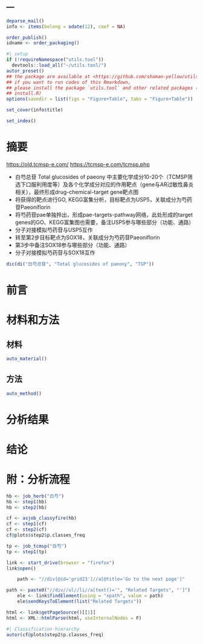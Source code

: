 ---
---

```r
deparse_mail()
info <- items(belong = odate(12), coef = NA)

order_publish()
idname <- order_packaging()
```

```r
#| setup
if (!requireNamespace("utils.tool"))
  devtools::load_all("~/utils.tool/")
autor_preset()
## the package are available at <https://github.com/shaman-yellow/utils.tool>
## if you want to run codes of this Rmarkdown,
## please install the package `utils.tool` and other related packages (run
## install.R)
options(savedir = list(figs = "Figure+Table", tabs = "Figure+Table"))
```

```r
set_cover(info$title)
```

```r
set_index()
```

# 摘要 {#abstract}

<https://old.tcmsp-e.com/>
<https://tcmsp-e.com/tcmsp.php>

- 白芍总苷 Total glucosides of paeony 中主要化学成分10-20个（TCMSP筛选下口服利用度等）及各个化学成分对应的作用靶点（gene与AR过敏性鼻炎相关），最终形成drug-chemical-target gene靶点图
- 将获得的靶点进行GO, KEGG富集分析，目标靶点为USP5，关联成分为芍药苷Paeoniflorin
- 将芍药苷pae单独拎出，形成pae-targets-pathway网络，此处形成的target genes的GO、KEGG富集图也需要，备注USP5参与哪些部分（功能、通路）
- 分子对接模拟芍药苷与USP5互作
- 转至第2步目标靶点为SOX18，关联成分为芍药苷Paeoniflorin
- 第3步中备注SOX18参与哪些部分（功能、通路）
- 分子对接模拟芍药苷与SOX18互作

```r
dic(di("白芍总苷", "Total glucosides of paeony", "TGP"))
```

# 前言 {#introduction}

# 材料和方法 {#methods}

## 材料

```r
auto_material()
```

## 方法

```r
auto_method()
```

# 分析结果 {#results}

# 结论 {#dis}

# 附：分析流程 {#workflow}

```r
hb <- job_herb("白芍")
hb <- step1(hb)
hb <- step2(hb)
```

```r
cf <- asjob_classyfire(hb)
cf <- step1(cf)
cf <- step2(cf)
cf@plots$step2$p.classes_freq
```

```r
tp <- job_tcmsp("白芍")
tp <- step1(tp)

link <- start_drive(browser = "firefox")
link$open()

    path <- "//div[@id='grid23']//a[@title='Go to the next page']"

path <- paste0("//div//ul//li//a[text()='", "Related Targets", "']")
    ele <- link$findElement(using = "xpath", value = path)
    ele$sendKeysToElement(list("Related Targets"))

html <- link$getPageSource()[[1]]
html <- XML::htmlParse(html, useInternalNodes = F)
```

```r
#| Classification-hierarchy
autor(cf@plots$step2$p.classes_freq)
```
